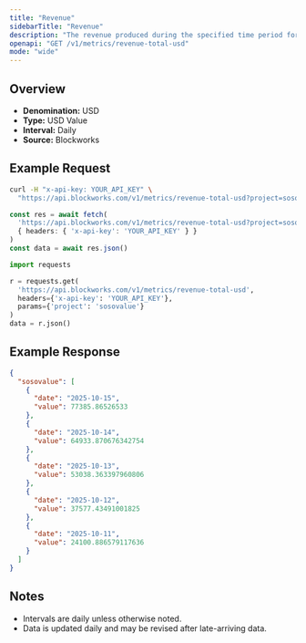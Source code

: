 ```yaml
---
title: "Revenue"
sidebarTitle: "Revenue"
description: "The revenue produced during the specified time period for given project."
openapi: "GET /v1/metrics/revenue-total-usd"
mode: "wide"
---
```


## Overview

- **Denomination:** USD
- **Type:** USD Value
- **Interval:** Daily
- **Source:** Blockworks

## Example Request

<CodeGroup>

```bash cURL
curl -H "x-api-key: YOUR_API_KEY" \
  "https://api.blockworks.com/v1/metrics/revenue-total-usd?project=sosovalue"
```

```typescript TypeScript
const res = await fetch(
  'https://api.blockworks.com/v1/metrics/revenue-total-usd?project=sosovalue',
  { headers: { 'x-api-key': 'YOUR_API_KEY' } }
)
const data = await res.json()
```

```python Python
import requests

r = requests.get(
  'https://api.blockworks.com/v1/metrics/revenue-total-usd',
  headers={'x-api-key': 'YOUR_API_KEY'},
  params={'project': 'sosovalue'}
)
data = r.json()
```

</CodeGroup>

## Example Response

```json
{
  "sosovalue": [
    {
      "date": "2025-10-15",
      "value": 77385.86526533
    },
    {
      "date": "2025-10-14",
      "value": 64933.870676342754
    },
    {
      "date": "2025-10-13",
      "value": 53038.363397960806
    },
    {
      "date": "2025-10-12",
      "value": 37577.43491001825
    },
    {
      "date": "2025-10-11",
      "value": 24100.886579117636
    }
  ]
}
```

## Notes
- Intervals are daily unless otherwise noted.
- Data is updated daily and may be revised after late-arriving data.